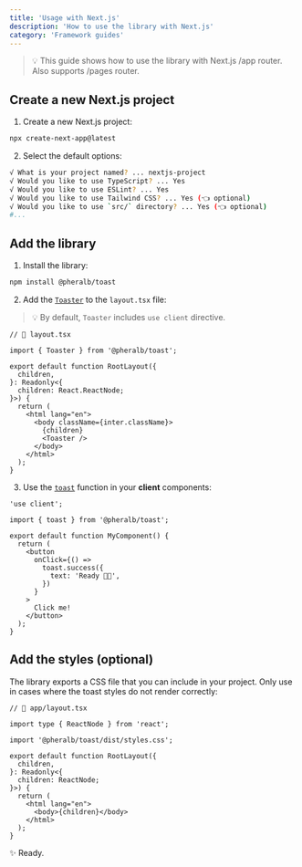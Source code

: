 ```yaml
---
title: 'Usage with Next.js'
description: 'How to use the library with Next.js'
category: 'Framework guides'
---
```


> 💡 This guide shows how to use the library with Next.js /app router. Also supports /pages router.

## Create a new Next.js project

1. Create a new Next.js project:

```bash
npx create-next-app@latest
```

2. Select the default options:

```bash
√ What is your project named? ... nextjs-project
√ Would you like to use TypeScript? ... Yes
√ Would you like to use ESLint? ... Yes
√ Would you like to use Tailwind CSS? ... Yes (👈 optional)
√ Would you like to use `src/` directory? ... Yes (👈 optional)
#...
```

## Add the library

1. Install the library:

```bash
npm install @pheralb/toast
```

2. Add the [`Toaster`](/toaster) to the `layout.tsx` file:

> 💡 By default, `Toaster` includes `use client` directive.

```tsx {1,13}
// 📃 layout.tsx

import { Toaster } from '@pheralb/toast';

export default function RootLayout({
  children,
}: Readonly<{
  children: React.ReactNode;
}>) {
  return (
    <html lang="en">
      <body className={inter.className}>
        {children}
        <Toaster />
      </body>
    </html>
  );
}
```

3. Use the [`toast`](/toast) function in your **client** components:

```tsx
'use client';

import { toast } from '@pheralb/toast';

export default function MyComponent() {
  return (
    <button
      onClick={() =>
        toast.success({
          text: 'Ready 🚀✨',
        })
      }
    >
      Click me!
    </button>
  );
}
```

## Add the styles (optional)

The library exports a CSS file that you can include in your project. Only use in cases where the toast styles do not render correctly:

```tsx
// 📄 app/layout.tsx

import type { ReactNode } from 'react';

import '@pheralb/toast/dist/styles.css';

export default function RootLayout({
  children,
}: Readonly<{
  children: ReactNode;
}>) {
  return (
    <html lang="en">
      <body>{children}</body>
    </html>
  );
}
```

✨ Ready.

